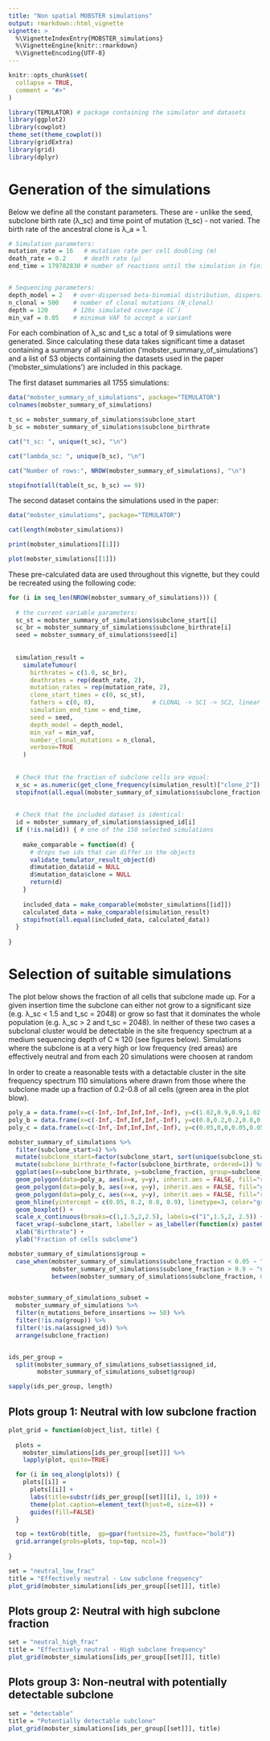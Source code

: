 ```yaml
---
title: "Non spatial MOBSTER simulations"
output: rmarkdown::html_vignette
vignette: >
  %\VignetteIndexEntry{MOBSTER_simulations}
  %\VignetteEngine{knitr::rmarkdown}
  %\VignetteEncoding{UTF-8}
---
```


```r
knitr::opts_chunk$set(
  collapse = TRUE,
  comment = "#>"
)
```


```r
library(TEMULATOR) # package containing the simulator and datasets
library(ggplot2)
library(cowplot)  
theme_set(theme_cowplot())
library(gridExtra)
library(grid)
library(dplyr)
```


# Generation of the simulations

Below we define all the constant parameters. These are - unlike the seed, subclone birth rate (λ_sc) and time point of mutation (t_sc) - not varied. The birth rate of the ancestral clone is λ_a = 1.

```r
# Simulation parameters:
mutation_rate = 16   # mutation rate per cell doubling (m)
death_rate = 0.2     # death rate (μ)
end_time = 179782830 # number of reactions until the simulation in finished


# Sequencing parameters:
depth_model = 2   # over-dispersed beta-binomial distribution, dispersion parameter ρ=0.0
n_clonal = 500    # number of clonal mutations (N_clonal)
depth = 120       # 120x simulated coverage (C̅)
min_vaf = 0.05    # minimum VAF to accept a variant
```

For each combination of λ_sc and t_sc a total of 9 simulations were generated. Since calculating these data takes significant time a dataset containing a summary of all simulation ('mobster_summary_of_simulations') and a list of S3 objects containing the datasets used in the paper ('mobster_simulations') are included in this package.


The first dataset summaries all 1755 simulations:

```r
data("mobster_summary_of_simulations", package="TEMULATOR")
colnames(mobster_summary_of_simulations)

t_sc = mobster_summary_of_simulations$subclone_start
b_sc = mobster_summary_of_simulations$subclone_birthrate

cat("t_sc: ", unique(t_sc), "\n")

cat("lambda_sc: ", unique(b_sc), "\n")

cat("Number of rows:", NROW(mobster_summary_of_simulations), "\n")

stopifnot(all(table(t_sc, b_sc) == 9))
```


The second dataset contains the simulations used in the paper:

```r
data("mobster_simulations", package="TEMULATOR")

cat(length(mobster_simulations))

print(mobster_simulations[[1]])

plot(mobster_simulations[[1]])
```

These pre-calculated data are used throughout this vignette, but they could be recreated using the following code:

```r
for (i in seq_len(NROW(mobster_summary_of_simulations))) { 
  
  # the current variable parameters:
  sc_st = mobster_summary_of_simulations$subclone_start[i]
  sc_br = mobster_summary_of_simulations$subclone_birthrate[i]
  seed = mobster_summary_of_simulations$seed[i]
    
  
  simulation_result = 
    simulateTumour(
      birthrates = c(1.0, sc_br),
      deathrates = rep(death_rate, 2), 
      mutation_rates = rep(mutation_rate, 2),
      clone_start_times = c(0, sc_st),
      fathers = c(0, 0),                # CLONAL -> SC1 -> SC2, linear evolution 
      simulation_end_time = end_time, 
      seed = seed, 
      depth_model = depth_model, 
      min_vaf = min_vaf, 
      number_clonal_mutations = n_clonal,
      verbose=TRUE
    )
    
  
  # Check that the fraction of subclone cells are equal:
  x_sc = as.numeric(get_clone_frequency(simulation_result)["clone_2"])
  stopifnot(all.equal(mobster_summary_of_simulations$subclone_fraction[i], x_sc))
  
  
  # Check that the included dataset is identical:
  id = mobster_summary_of_simulations$assigned_id[i]
  if (!is.na(id)) { # one of the 150 selected simulations
    
    make_comparable = function(d) { 
      # drops two ids that can differ in the objects
      validate_temulator_result_object(d) 
      d$mutation_data$id = NULL 
      d$mutation_data$clone = NULL
      return(d)
    }
    
    included_data = make_comparable(mobster_simulations[[id]])
    calculated_data = make_comparable(simulation_result)
    stopifnot(all.equal(included_data, calculated_data))
  }
  
}
```




# Selection of suitable simulations


The plot below shows the fraction of all cells that subclone made up. For a given insertion time the subclone can either not grow to a significant size (e.g. λ_sc < 1.5 and t_sc = 2048) or grow so fast that it dominates the whole population (e.g. λ_sc > 2 and t_sc = 2048). In neither of these two cases a subclonal cluster would be detectable in the site frequency spectrum at a medium sequencing depth of C ≈ 120 (see figures below). Simulations where the subclone is at a very high or low frequency (red areas) are effectively neutral and from each 20 simulations were choosen at random

In order to create a reasonable tests with a detactable cluster in the site frequency spectrum 110 simulations where drawn from those where the subclone made up a fraction of 0.2-0.8 of all cells (green area in the plot blow). 


```r
poly_a = data.frame(x=c(-Inf,-Inf,Inf,Inf,-Inf), y=c(1.02,0.9,0.9,1.02,1.02))
poly_b = data.frame(x=c(-Inf,-Inf,Inf,Inf,-Inf), y=c(0.8,0.2,0.2,0.8,0.8))
poly_c = data.frame(x=c(-Inf,-Inf,Inf,Inf,-Inf), y=c(0.05,0,0,0.05,0.05))

mobster_summary_of_simulations %>% 
  filter(subclone_start>4) %>%
  mutate(subclone_start=factor(subclone_start, sort(unique(subclone_start)), ordered=1)) %>%
  mutate(subclone_birthrate_f=factor(subclone_birthrate, ordered=1)) %>%
  ggplot(aes(x=subclone_birthrate, y=subclone_fraction, group=subclone_birthrate_f)) + 
  geom_polygon(data=poly_a, aes(x=x, y=y), inherit.aes = FALSE, fill="red", alpha=0.5) + 
  geom_polygon(data=poly_b, aes(x=x, y=y), inherit.aes = FALSE, fill="green", alpha=0.2) + 
  geom_polygon(data=poly_c, aes(x=x, y=y), inherit.aes = FALSE, fill="red", alpha=0.5) + 
  geom_hline(yintercept = c(0.05, 0.2, 0.8, 0.9), linetype=3, color="gray10") +
  geom_boxplot() + 
  scale_x_continuous(breaks=c(1,1.5,2,2.5), labels=c("1",1.5,2, 2.5)) +
  facet_wrap(~subclone_start, labeller = as_labeller(function(x) paste0("t_sc = ", x)), ncol=3) + 
  xlab("Birthrate") + 
  ylab("Fraction of cells subclone")
```


```r
mobster_summary_of_simulations$group = 
  case_when(mobster_summary_of_simulations$subclone_fraction < 0.05 ~ "neutral_low_frac", 
            mobster_summary_of_simulations$subclone_fraction > 0.9 ~ "neutral_high_frac",
            between(mobster_summary_of_simulations$subclone_fraction, 0.2, 0.8)  ~ "detectable")


mobster_summary_of_simulations_subset = 
  mobster_summary_of_simulations %>% 
  filter(n_mutations_before_insertions >= 50) %>% 
  filter(!is.na(group)) %>% 
  filter(!is.na(assigned_id)) %>%
  arrange(subclone_fraction)


ids_per_group = 
  split(mobster_summary_of_simulations_subset$assigned_id,
        mobster_summary_of_simulations_subset$group)

sapply(ids_per_group, length)
```


## Plots group 1: Neutral with low subclone fraction

```r
plot_grid = function(object_list, title) {
  
  plots =
    mobster_simulations[ids_per_group[[set]]] %>% 
    lapply(plot, quite=TRUE)

  for (i in seq_along(plots)) {
    plots[[i]] = 
      plots[[i]] + 
      labs(title=substr(ids_per_group[[set]][i], 1, 10)) + 
      theme(plot.caption=element_text(hjust=0, size=6)) + 
      guides(fill=FALSE)
  } 

  top = textGrob(title,  gp=gpar(fontsize=25, fontface="bold"))
  grid.arrange(grobs=plots, top=top, ncol=3)
  
}

```


```r
set = "neutral_low_frac"
title = "Effectively neutral - Low subclone frequency"
plot_grid(mobster_simulations[ids_per_group[[set]]], title)
```


## Plots group 2: Neutral with high subclone fraction

```r
set = "neutral_high_frac"
title = "Effectively neutral - High subclone frequency"
plot_grid(mobster_simulations[ids_per_group[[set]]], title)
```


## Plots group 3: Non-neutral with potentially detectable subclone

```r
set = "detectable"
title = "Potentially detectable subclone"
plot_grid(mobster_simulations[ids_per_group[[set]]], title)
```

